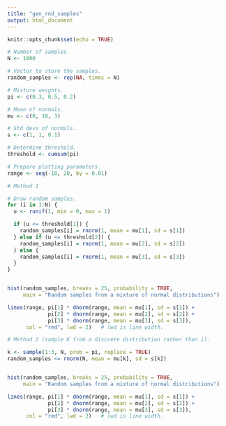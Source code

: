 ---
title: "gen_rnd_samples"
output: html_document
---

```{r setup, include=FALSE}
knitr::opts_chunk$set(echo = TRUE)

# Number of samples.
N <- 1000

# Vector to store the samples.
random_samples <- rep(NA, times = N)

# Mixture weights.
pi <- c(0.3, 0.5, 0.2)

# Mean of normals.
mu <- c(0, 10, 3)

# Std devs of normals.
s <- c(1, 1, 0.1)

# Determine threshold.
threshold <- cumsum(pi)

# Prepare plotting parameters.
range <- seq(-10, 20, by = 0.01)
```

```{r method1, echo=FALSE}

# Method 1

# Draw random samples.
for (i in 1:N) {
  u <- runif(1, min = 0, max = 1)

  if (u <= threshold[1]) {
    random_samples[i] = rnorm(1, mean = mu[1], sd = s[1])
  } else if (u <= threshold[2]) {
    random_samples[i] = rnorm(1, mean = mu[2], sd = s[2])
  } else {
    random_samples[i] = rnorm(1, mean = mu[3], sd = s[3])
  }
}


hist(random_samples, breaks = 25, probability = TRUE,
     main = "Random samples from a mixture of normal distributions")

lines(range, pi[1] * dnorm(range, mean = mu[1], sd = s[1]) +
             pi[2] * dnorm(range, mean = mu[2], sd = s[2]) +
             pi[3] * dnorm(range, mean = mu[3], sd = s[3]),
      col = "red", lwd = 2)   # lwd is line width.
```

```{r method2, echo=FALSE}

# Method 2 (sample K from a discrete distribution rather than i).

k <- sample(1:3, N, prob = pi, replace = TRUE)
random_samples <= rnorm(N, mean = mu[k], sd = s[k])


hist(random_samples, breaks = 25, probability = TRUE,
     main = "Random samples from a mixture of normal distributions")

lines(range, pi[1] * dnorm(range, mean = mu[1], sd = s[1]) +
             pi[2] * dnorm(range, mean = mu[2], sd = s[2]) +
             pi[3] * dnorm(range, mean = mu[3], sd = s[3]),
      col = "red", lwd = 2)   # lwd is line width.
```
